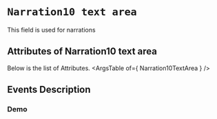<!-- Custom-MDX-Documentation.mdx -->

# `Narration10 text area`

 
This field is used for narrations


## Attributes of Narration10 text area
Below is the list of Attributes.
<ArgsTable of={ Narration10TextArea } /> 

## Events Description
### Demo

<Canvas>
<Story id="narration10textarea--primary" />
</Canvas>

 